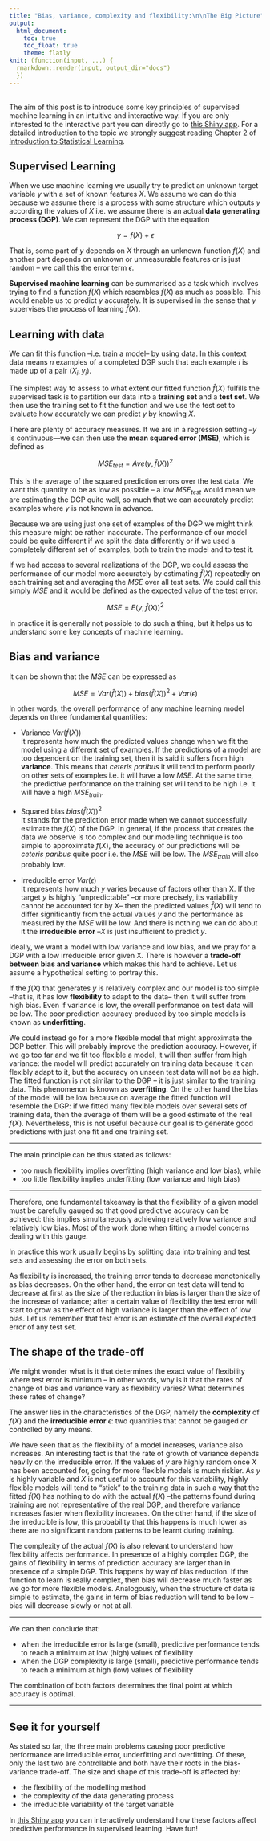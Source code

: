 ```yaml
---
title: "Bias, variance, complexity and flexibility:\n\nThe Big Picture"
output: 
  html_document:
    toc: true
    toc_float: true
    theme: flatly
knit: (function(input, ...) {
  rmarkdown::render(input, output_dir="docs") 
  })
---
```


\
The aim of this post is to introduce some key principles of supervised machine learning in an intuitive and interactive way. If you are only interested to the interactive part you can directly go to [this Shiny app](...). For a detailed introduction to the topic we strongly suggest reading Chapter 2 of [Introduction to Statistical Learning](http://faculty.marshall.usc.edu/gareth-james/ISL/ISLR%20Seventh%20Printing.pdf).

Supervised Learning
-------------------

When we use machine learning we usually try to predict an unknown target variable $y$ with a set of known features $X$. We assume we can do this because we assume there is a process with some structure which outputs $y$ according the values of $X$ i.e. we assume there is an actual **data generating process (DGP)**. We can represent the DGP with the equation 

$$y = f(X) + \epsilon$$ 

That is, some part of $y$ depends on $X$ through an unknown function $f(X)$ and another part depends on unknown or unmeasurable features or is just random – we call this the error term $\epsilon$. 

**Supervised machine learning** can be summarised as a task which involves trying to find a function $\hat{f}(X)$ which resembles $f(X)$ as much as possible. This would enable us to predict $y$ accurately. It is supervised in the sense that $y$ supervises the process of learning $\hat{f}(X)$.

Learning with data
----------------------

We can fit this function --i.e. train a model-- by using data. In this context data means $n$ examples of a completed DGP such that each example $i$ is made up of a pair $(X_i, y_i)$.  

The simplest way to assess to what extent our fitted function $\hat{f}(X)$ fulfills the supervised task is to partition our data into a **training set** and a **test set**. We then use the training set to fit the function and we use the test set to evaluate how accurately we can predict $y$ by knowing $X$.  

There are plenty of accuracy measures. If we are in a regression setting --$y$ is continuous—we can then use the **mean squared error (MSE)**, which is defined as 

$$MSE_{test} = Ave(y, \hat{f}(X)) ^2$$

This is the average of the squared prediction errors over the test data. We want this quantity to be as low as possible – a low $MSE_{test}$ would mean we are estimating the DGP quite well, so much that we can accurately predict examples where $y$ is not known in advance.   

Because we are using just one set of examples of the DGP we might think this measure might be rather inaccurate. The performance of our model could be quite different if we split the data differently or if we used a completely different set of examples, both to train the model and to test it.

If we had access to several realizations of the DGP, we could assess the performance of our model more accurately by estimating $\hat{f}(X)$ repeatedly on each training set and averaging the $MSE$ over all test sets. We could call this simply $MSE$ and it would be defined as the expected value of the test error:

$$MSE = E(y, \hat{f}(X)) ^2$$

In practice it is generally not possible to do such a thing, but it helps us to understand some key concepts of machine learning. 

Bias and variance
-----------------

It can be shown that the $MSE$ can be expressed as 

$$ MSE =  Var(\hat{f}(X)) + bias(\hat{f}(X))^2 + Var(\epsilon) $$ 

In other words, the overall performance of any machine learning model depends on three fundamental quantities:

-	Variance $Var(\hat{f}(X))$  
It represents how much the predicted values change when we fit the model using a different set of examples. If the predictions of a model are too dependent on the training set, then it is said it suffers from high **variance**. This means that *ceteris paribus* it will tend to perform poorly on other sets of examples i.e. it will have a low $MSE$. At the same time, the predictive performance on the training set will tend to be high i.e. it will have a high $MSE_{train}$. 

-	Squared bias $bias(\hat{f}(X))^2$  
It stands for the prediction error made when we cannot successfully estimate the $f(X)$ of the DGP. In general, if the process that creates the data we observe is too complex and our modelling technique is too simple to approximate $f(X)$, the accuracy of our predictions will be *ceteris paribus* quite poor i.e. the $MSE$ will be low. The $MSE_{train}$ will also probably low.

-	Irreducible error $Var(\epsilon)$  
It represents how much $y$ varies because of factors other than X. If the target $y$ is highly "unpredictable" --or more precisely, its variability cannot be accounted for by X-- then the predicted values $\hat{f}(X)$ will tend to differ significantly from the actual values $y$ and the performance as measured by the $MSE$ will be low. And there is nothing we can do about it the **irreducible error** --$X$ is just insufficient to predict $y$.  

Ideally, we want a model with low variance and low bias, and we pray for a DGP with a low irreducible error given X. There is however a **trade-off between bias and variance** which makes this hard to achieve. Let us assume a hypothetical setting to portray this.  

If the $f(X)$ that generates $y$ is relatively complex and our model is too simple --that is, it has low **flexibility** to adapt to the data-- then it will suffer from high bias. Even if variance is low, the overall performance on test data will be low. The poor prediction accuracy produced by too simple models is known as **underfitting**.  

We could instead go for a more flexible model that might approximate the DGP better. This will probably improve the prediction accuracy. However, if we go too far and we fit too flexible a model, it will then suffer from high variance: the model will predict accurately on training data because it can flexibly adapt to it, but the accuracy on unseen test data will not be as high. The fitted function is not similar to the DGP -- it is just similar to the training data. This phenomenon is known as **overfitting**. On the other hand the bias of the model will be low because on average the fitted function will resemble the DGP: if we fitted many flexible models over several sets of training data, then the average of them will be a good estimate of the real $f(X)$. Nevertheless, this is not useful because our goal is to generate good predictions with just one fit and one training set. 

***

The main principle can be thus stated as follows: 

-	too much flexibility implies overfitting (high variance and low bias), while
-	too little flexibility implies underfitting (low variance and high bias) 

***

Therefore, one fundamental takeaway is that the flexibility of a given model must be carefully gauged so that good predictive accuracy can be achieved: this implies simultaneously achieving relatively low variance and relatively low bias. Most of the work done when fitting a model concerns dealing with this gauge.  

In practice this work usually begins by splitting data into training and test sets and assessing the error on both sets.  

As flexibility is increased, the training error tends to decrease monotonically as bias decreases. On the other hand, the error on test data will tend to decrease at first as the size of the reduction in bias is larger than the size of the increase of variance; after a certain value of flexibility the test error will start to grow as the effect of high variance is larger than the effect of low bias. Let us remember that test error is an estimate of the overall expected error of any test set.  

The shape of the trade-off
--------------------------

We might wonder what is it that determines the exact value of flexibility where test error is minimum – in other words, why is it that the rates of change of bias and variance vary as flexibility varies? What determines these rates of change? 

The answer lies in the characteristics of the DGP, namely the **complexity** of $f(X)$ and the **irreducible error** $\epsilon$: two quantities that cannot be gauged or controlled by any means.  

We have seen that as the flexibility of a model increases, variance also increases. An interesting fact is that the rate of growth of variance depends heavily on the irreducible error. If the values of $y$ are highly random once $X$ has been accounted for, going for more flexible models is much riskier. As $y$ is highly variable and $X$ is not useful to account for this variability, highly flexible models will tend to "stick" to the training data in such a way that the fitted $\hat{f}(X)$ has nothing to do with the actual $f(X)$ --the patterns found during training are not representative of the real DGP, and therefore variance increases faster when flexibility increases. On the other hand, if the size of the irreducible is low, this probability that this happens is much lower as there are no significant random patterns to be learnt during training.  

The complexity of the actual $f(X)$ is also relevant to understand how flexibility affects performance. In presence of a highly complex DGP, the gains of flexibility in terms of prediction accuracy are larger than in presence of a simple DGP. This happens by way of bias reduction. If the function to learn is really complex, then bias will decrease much faster as we go for more flexible models. Analogously, when the structure of data is simple to estimate, the gains in term of bias reduction will tend to be low --bias will decrease slowly or not at all.

***

We can then conclude that:

- when the irreducible error is large (small), predictive performance tends to reach a minimum at low (high) values of flexibility
- when the DGP complexity is large (small), predictive performance tends to reach a minimum at high (low) values of flexibility

The combination of both factors determines the final point at which accuracy is optimal.  

***

See it for yourself
-------------------

As stated so far, the three main problems causing poor predictive performance are irreducible error, underfitting and overfitting. Of these, only the last two are controllable and both have their roots in the bias-variance trade-off. The size and shape of this trade-off is affected by:

- the flexibility of the modelling method
- the complexity of the data generating process
- the irreducible variability of the target variable

In [this Shiny app](XXX) you can interactively understand how these factors affect predictive performance in supervised learning. Have fun!

